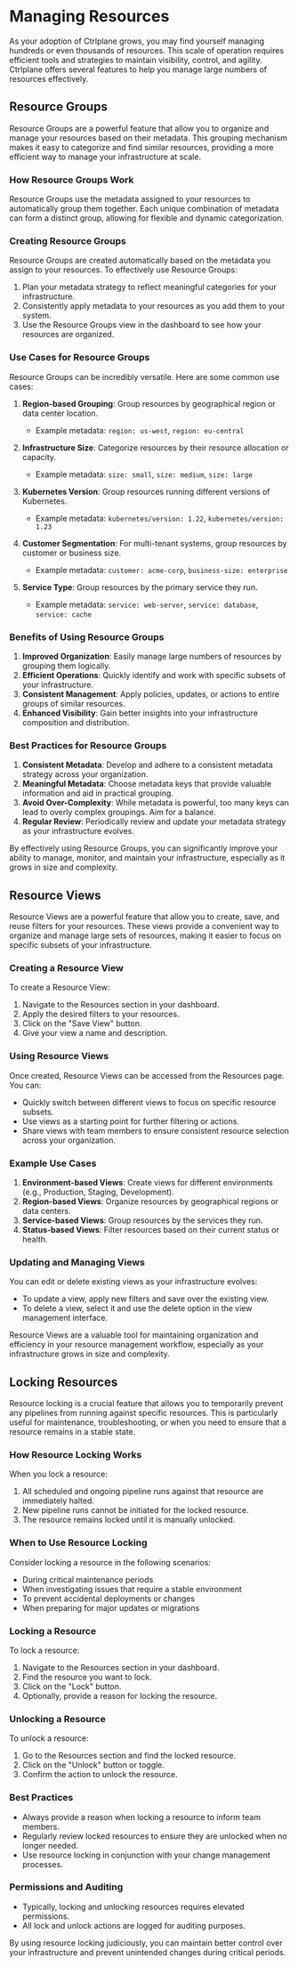 # Managing Resources

As your adoption of Ctrlplane grows, you may find yourself managing hundreds or
even thousands of resources. This scale of operation requires efficient tools
and strategies to maintain visibility, control, and agility. Ctrlplane offers
several features to help you manage large numbers of resources effectively.

## Resource Groups

Resource Groups are a powerful feature that allow you to organize and manage
your resources based on their metadata. This grouping mechanism makes it easy to
categorize and find similar resources, providing a more efficient way to manage
your infrastructure at scale.

### How Resource Groups Work

Resource Groups use the metadata assigned to your resources to automatically
group them together. Each unique combination of metadata can form a distinct
group, allowing for flexible and dynamic categorization.

### Creating Resource Groups

Resource Groups are created automatically based on the metadata you assign to
your resources. To effectively use Resource Groups:

1. Plan your metadata strategy to reflect meaningful categories for your
   infrastructure.
2. Consistently apply metadata to your resources as you add them to your system.
3. Use the Resource Groups view in the dashboard to see how your resources are
   organized.

### Use Cases for Resource Groups

Resource Groups can be incredibly versatile. Here are some common use cases:

1. **Region-based Grouping**: Group resources by geographical region or data
   center location.

   - Example metadata: `region: us-west`, `region: eu-central`

2. **Infrastructure Size**: Categorize resources by their resource allocation or
   capacity.

   - Example metadata: `size: small`, `size: medium`, `size: large`

3. **Kubernetes Version**: Group resources running different versions of
   Kubernetes.

   - Example metadata: `kubernetes/version: 1.22`, `kubernetes/version: 1.23`

4. **Customer Segmentation**: For multi-tenant systems, group resources by
   customer or business size.

   - Example metadata: `customer: acme-corp`, `business-size: enterprise`

5. **Service Type**: Group resources by the primary service they run.
   - Example metadata: `service: web-server`, `service: database`,
     `service: cache`

### Benefits of Using Resource Groups

1. **Improved Organization**: Easily manage large numbers of resources by
   grouping them logically.
2. **Efficient Operations**: Quickly identify and work with specific subsets of
   your infrastructure.
3. **Consistent Management**: Apply policies, updates, or actions to entire
   groups of similar resources.
4. **Enhanced Visibility**: Gain better insights into your infrastructure
   composition and distribution.

### Best Practices for Resource Groups

1. **Consistent Metadata**: Develop and adhere to a consistent metadata strategy
   across your organization.
2. **Meaningful Metadata**: Choose metadata keys that provide valuable
   information and aid in practical grouping.
3. **Avoid Over-Complexity**: While metadata is powerful, too many keys can lead
   to overly complex groupings. Aim for a balance.
4. **Regular Review**: Periodically review and update your metadata strategy as
   your infrastructure evolves.

By effectively using Resource Groups, you can significantly improve your ability
to manage, monitor, and maintain your infrastructure, especially as it grows in
size and complexity.

## Resource Views

Resource Views are a powerful feature that allow you to create, save, and reuse
filters for your resources. These views provide a convenient way to organize and
manage large sets of resources, making it easier to focus on specific subsets of
your infrastructure.

### Creating a Resource View

To create a Resource View:

1. Navigate to the Resources section in your dashboard.
2. Apply the desired filters to your resources.
3. Click on the "Save View" button.
4. Give your view a name and description.

### Using Resource Views

Once created, Resource Views can be accessed from the Resources page. You can:

- Quickly switch between different views to focus on specific resource subsets.
- Use views as a starting point for further filtering or actions.
- Share views with team members to ensure consistent resource selection across
  your organization.

### Example Use Cases

1. **Environment-based Views**: Create views for different environments (e.g.,
   Production, Staging, Development).
2. **Region-based Views**: Organize resources by geographical regions or data
   centers.
3. **Service-based Views**: Group resources by the services they run.
4. **Status-based Views**: Filter resources based on their current status or
   health.

### Updating and Managing Views

You can edit or delete existing views as your infrastructure evolves:

- To update a view, apply new filters and save over the existing view.
- To delete a view, select it and use the delete option in the view management
  interface.

Resource Views are a valuable tool for maintaining organization and efficiency
in your resource management workflow, especially as your infrastructure grows in
size and complexity.

## Locking Resources

Resource locking is a crucial feature that allows you to temporarily prevent any
pipelines from running against specific resources. This is particularly useful
for maintenance, troubleshooting, or when you need to ensure that a resource
remains in a stable state.

### How Resource Locking Works

When you lock a resource:

1. All scheduled and ongoing pipeline runs against that resource are immediately
   halted.
2. New pipeline runs cannot be initiated for the locked resource.
3. The resource remains locked until it is manually unlocked.

### When to Use Resource Locking

Consider locking a resource in the following scenarios:

- During critical maintenance periods
- When investigating issues that require a stable environment
- To prevent accidental deployments or changes
- When preparing for major updates or migrations

### Locking a Resource

To lock a resource:

1. Navigate to the Resources section in your dashboard.
2. Find the resource you want to lock.
3. Click on the "Lock" button.
4. Optionally, provide a reason for locking the resource.

### Unlocking a Resource

To unlock a resource:

1. Go to the Resources section and find the locked resource.
2. Click on the "Unlock" button or toggle.
3. Confirm the action to unlock the resource.

### Best Practices

- Always provide a reason when locking a resource to inform team members.
- Regularly review locked resources to ensure they are unlocked when no longer
  needed.
- Use resource locking in conjunction with your change management processes.

### Permissions and Auditing

- Typically, locking and unlocking resources requires elevated permissions.
- All lock and unlock actions are logged for auditing purposes.

By using resource locking judiciously, you can maintain better control over your
infrastructure and prevent unintended changes during critical periods.
